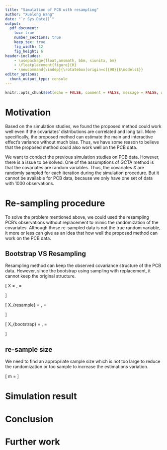 ```yaml
---
title: "Simulation of PCB with resampling"
author: "Xuelong Wang"
date: "`r Sys.Date()`"
output: 
  pdf_document:
    toc: true
    number_sections: true
    keep_tex: true
    fig_width: 12
    fig_height: 6
header-includes:
    - \usepackage{float,amsmath, bbm, siunitx, bm}
    - \floatplacement{figure}{H}
    - \newcommand{\indep}{\rotatebox[origin=c]{90}{$\models$}}
editor_options: 
  chunk_output_type: console
---
```


```r
knitr::opts_chunk$set(echo = FALSE, comment = FALSE, message = FALSE, warning = FALSE, fig.height = 10)
```

# Motivation
Based on the simulation studies, we found the proposed method could work well even if the covariates' distributions are correlated and long tail. More specifically, the proposed method can estimate the main and interactive effect's variance without much bias. Thus, we have some reason to believe that the proposed method could also work well on the PCB data. 

We want to conduct the previous simulation studies on PCB data. However, there is a issue to be solved. One of the assumptions of GCTA method is that the covariates are random variables. Thus, the covariates $X$ are randomly sampled for each iteration during the simulation procedure. But it cannot be available for PCB data, because we only have one set of data with 1000 observations. 

# Re-sampling procedure

To solve the problem mentioned above, we could used the resampling PCB's observations without replacement to mimic the randomization of the covariates. Although those re-sampled data is not the true random variable, it more or less can give as an idea that how well the proposed method can work on the PCB data. 

## Bootstrap VS Resampling
Resampling method can keep the observed covariance structure of the PCB data. However, since the bootstrap using sampling with replacement, it cannot keep the original structure. 

\[
  X = \begin{bmatrix}   
        x_1\\
        x_2\\
        x_3
      \end{bmatrix},
  \Sigma = \begin{bmatrix}   
        \sigma_{11} ~ \sigma_{12} ~ \sigma_{13}\\
        \sigma_{21} ~ \sigma_{22} ~ \sigma_{23}\\
        \sigma_{31} ~ \sigma_{32} ~ \sigma_{33}\\
      \end{bmatrix}
\]

\[
  X_{resample} = \begin{bmatrix}   
        x_1\\
        x_2\\
      \end{bmatrix},
  \Sigma = \begin{bmatrix}   
        \sigma_{11} ~ \sigma_{12}\\
        \sigma_{21} ~ \sigma_{22}
      \end{bmatrix}
\]

\[
  X_{bootstrap} = \begin{bmatrix}   
        x_1\\
        x_2\\
        x_2
      \end{bmatrix},
  \Sigma = \begin{bmatrix}   
        \sigma_{11} ~ \sigma_{12} ~ \sigma_{12}\\
        \sigma_{21} ~ \sigma_{22} ~ \sigma_{22}\\
        \sigma_{21} ~ \sigma_{22} ~ \sigma_{22}\\
      \end{bmatrix}
\]

## re-sample size 
We need to find an appropriate sample size which is not too large to reduce the randomization or too sample to increase the estimations variation.

\[
  m = \sqrt{n}
\]

# Simulation result 

# Conclusion

# Further work 
